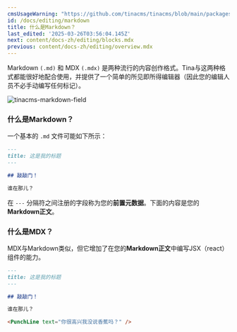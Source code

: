 ```yaml
---
cmsUsageWarning: "https://github.com/tinacms/tinacms/blob/main/packages/tinacms/src/toolkit/plugin-fields/markdown.tsx"
id: /docs/editing/markdown
title: 什么是Markdown？
last_edited: '2025-03-26T03:56:04.145Z'
next: content/docs-zh/editing/blocks.mdx
previous: content/docs-zh/editing/overview.mdx
---
```


Markdown `(.md)` 和 MDX `(.mdx)` 是两种流行的内容创作格式。Tina与这两种格式都能很好地配合使用，并提供了一个简单的所见即所得编辑器（因此您的编辑人员不必手动编写任何标记）。

![tinacms-markdown-field](/img/fields/markdown.png)

### 什么是Markdown？

一个基本的 `.md` 文件可能如下所示：

```md
---
title: 这是我的标题
---

## 敲敲门！

谁在那儿？
```

在 `---` 分隔符之间注册的字段称为您的**前置元数据**。下面的内容是您的**Markdown正文**。

### 什么是MDX？

MDX与Markdown类似，但它增加了在您的**Markdown正文**中编写JSX（react）组件的能力。

```md
---
title: 这是我的标题
---

## 敲敲门！

谁在那儿？

<PunchLine text="你很高兴我没说香蕉吗？" />
```